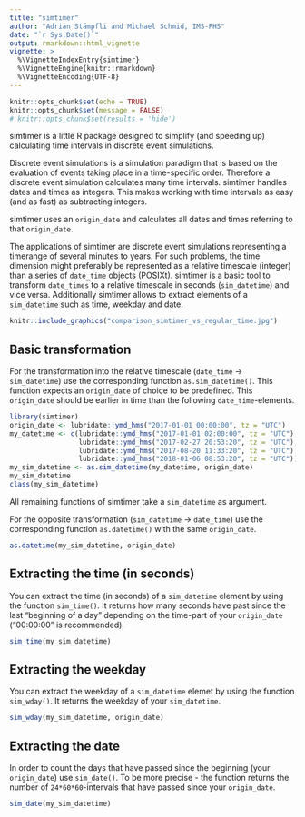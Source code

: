 ---
title: "simtimer"
author: "Adrian Stämpfli and Michael Schmid, IMS-FHS"
date: "`r Sys.Date()`"
output: rmarkdown::html_vignette
vignette: >
  %\VignetteIndexEntry{simtimer}
  %\VignetteEngine{knitr::rmarkdown}
  %\VignetteEncoding{UTF-8}
---

```{r setup, include=FALSE, message=FALSE, results='hide'}
knitr::opts_chunk$set(echo = TRUE)
knitr::opts_chunk$set(message = FALSE)
# knitr::opts_chunk$set(results = 'hide')
```

<!-- Code for adding footnotes: footnotes^[This is a footnote.] -->

simtimer is a little R package designed to simplify (and speeding up) calculating time intervals in discrete event simulations. 

Discrete event simulations is a simulation paradigm that is based on the evaluation of events taking place in a time-specific order. Therefore a discrete event simulation calculates many time intervals. simtimer handles dates and times as integers. This makes working with time intervals as easy (and as fast) as subtracting integers.

simtimer uses an `origin_date` and calculates all dates and times referring to that `origin_date`. 
  
The applications of simtimer are discrete event simulations representing a timerange of several minutes to years. For such problems, the time dimension might preferably be represented as a relative timescale (integer) than a series of `date_time` objects (POSIXt). simtimer is a basic tool to transform `date_times` to a relative timescale in seconds (`sim_datetime`) and vice versa. Additionally simtimer allows to extract elements of a `sim_datetime` such as time, weekday and date.  

```{r, echo = F, out.width = "690px"}
knitr::include_graphics("comparison_simtimer_vs_regular_time.jpg")
```


## Basic transformation

For the transformation into the relative timescale (`date_time` -> `sim_datetime`) use the corresponding function `as.sim_datetime()`. This function expects an `origin_date` of choice to be predefined. This `origin_date` should be earlier in time than the following `date_time`-elements.

```{r}
library(simtimer)
origin_date <- lubridate::ymd_hms("2017-01-01 00:00:00", tz = "UTC")
my_datetime <- c(lubridate::ymd_hms("2017-01-01 02:00:00", tz = "UTC"), 
                 lubridate::ymd_hms("2017-02-27 20:53:20", tz = "UTC"),
                 lubridate::ymd_hms("2017-08-20 11:33:20", tz = "UTC"),
                 lubridate::ymd_hms("2018-01-06 08:53:20", tz = "UTC"))
my_sim_datetime <- as.sim_datetime(my_datetime, origin_date)
my_sim_datetime
class(my_sim_datetime)
```

All remaining functions of simtimer take a `sim_datetime` as argument.  

For the opposite transformation (`sim_datetime` -> `date_time`) use the corresponding function `as.datetime()` with the same `origin_date`.
```{r}
as.datetime(my_sim_datetime, origin_date)
```


## Extracting the time (in seconds)

You can extract the time (in seconds) of a `sim_datetime` element by using the function `sim_time()`. It returns how many seconds have past since the last "beginning of a day" depending on the time-part of your `origin_date` ("00:00:00" is recommended).
```{r}
sim_time(my_sim_datetime)
```


## Extracting the weekday

You can extract the weekday of a `sim_datetime` elemet by using the function `sim_wday()`. It returns the weekday of your `sim_datetime`.
```{r}
sim_wday(my_sim_datetime, origin_date)
```


## Extracting the date

In order to count the days that have passed since the beginning (your `origin_date`) use 
`sim_date()`. To be more precise - the function returns the number of `24*60*60`-intervals 
that have passed since your `origin_date`.   

```{r}
sim_date(my_sim_datetime)
```









